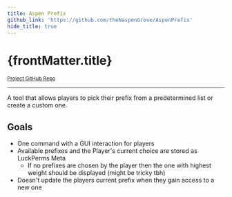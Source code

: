 ```yaml
---
title: Aspen Prefix
github_link: 'https://github.com/theNaspenGrove/AspenPrefix'
hide_title: true
---
```


<Container>
<Row>
<Col>

# {frontMatter.title}
<sub><a href={frontMatter.github_link}>Project GitHub Repo</a></sub>

---

A tool that allows players to pick their prefix from a predetermined list or create a custom one. 

## Goals

- One command with a GUI interaction for players
- Available prefixes and the Player's current choice are stored as LuckPerms Meta
    - If no prefixes are chosen by the player then the one with highest weight should be displayed (might be tricky tbh)
- Doesn't update the players current prefix when they gain access to a new one

</Col>
</Row>
</Container>
